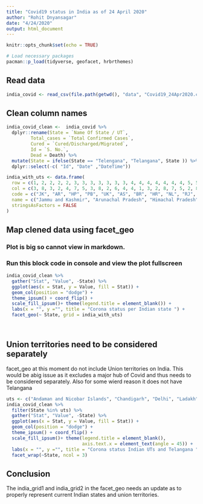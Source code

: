```yaml
---
title: "Covid19 status in India as of 24 April 2020"
author: "Rohit Dnyansagar"
date: "4/24/2020"
output: html_document
---
```


```r
knitr::opts_chunk$set(echo = TRUE)
```


```r

# Load necessary packages
pacman::p_load(tidyverse, geofacet, hrbrthemes)

```

## Read data
```r
india_covid <- read_csv(file.path(getwd(), "data", "Covid19_24Apr2020.csv"), col_names = T)

```

## Clean column names

```r

india_covid_clean <-  india_covid %>% 
  dplyr::rename(State = `Name Of State / UT`, 
         Total_cases = `Total Confirmed Cases`,
         Cured = `Cured/Discharged/Migrated`,
         Id = `S. No.`,
         Dead = Death) %>% 
  mutate(State = ifelse(State == "Telengana", "Telangana", State )) %>% 
  dplyr::select(-c( "Id", "Date" ,"DateTime"))
```

```r
india_with_uts <- data.frame(
  row = c(1, 2, 2, 2, 2, 3, 3, 3, 3, 3, 3, 3, 4, 4, 4, 4, 4, 4, 4, 5, 5, 5, 5, 5, 6, 6, 6, 7, 7, 9, 9, 9, 9, 9, 9, 9),
  col = c(3, 8, 3, 2, 4, 7, 5, 3, 8, 2, 6, 4, 4, 1, 3, 2, 8, 7, 5, 2, 8, 4, 3, 7, 4, 2, 3, 3, 4, 1, 2, 3, 4, 5, 6, 7),
  code = c("JK", "AR", "HP", "PB", "UK", "AS", "BR", "HR", "NL", "RJ", "SK", "UP", "CG", "GJ", "JH", "MP", "MN", "ML", "WB", "MH", "MZ", "OD", "TS", "TR", "AP", "GA", "KA", "KL", "TN", "AN", "CH", "DD", "DL", "LA", "LD", "PY"),
  name = c("Jammu and Kashmir", "Arunachal Pradesh", "Himachal Pradesh", "Punjab", "Uttarakhand", "Assam", "Bihar", "Haryana", "Nagaland", "Rajasthan", "Sikkim", "Uttar Pradesh", "Chhattisgarh", "Gujarat", "Jharkhand", "Madhya Pradesh", "Manipur", "Meghalaya", "West Bengal", "Maharashtra", "Mizoram", "Odisha", "Telangana", "Tripura", "Andhra Pradesh", "Goa", "Karnataka", "Kerala", "Tamil Nadu", "Andaman and Nicobar Islands", "Chandigarh", "Dadra and Nagar Haveli and Daman and Diu", "Delhi", "Ladakh", "Lakshadweep", "Puducherry"),
  stringsAsFactors = FALSE
)
```


## Map clened data using facet_geo
### Plot is big so cannot view in markdown. 
### Run this block code in console and view the plot fullscreen
```r
  
india_covid_clean %>% 
  gather("Stat", "Value", -State) %>% 
  ggplot(aes(x = Stat, y = Value, fill = Stat)) +
  geom_col(position = "dodge") + 
  theme_ipsum() + coord_flip() + 
  scale_fill_ipsum()+ theme(legend.title = element_blank()) +
  labs(x = "", y ="", title = "Corona status per Indian state ") +
  facet_geo(~ State, grid = india_with_uts) 

 
```

## Union territories need to be considered separately

facet_geo at this moment do not include Union territories on India. This would be abig issue as it excludes a major hub of Covid and thus needs to be considered separately. Also for some wierd reason it does not have Telangana


```r
uts <- c("Andaman and Nicobar Islands", "Chandigarh", "Delhi", "Ladakh", "Puducherry", "Telengana")
india_covid_clean %>% 
  filter(State %in% uts) %>% 
  gather("Stat", "Value", -State) %>% 
  ggplot(aes(x = Stat, y = Value, fill = Stat)) +
  geom_col(position = "dodge") + 
  theme_ipsum() + coord_flip() + 
  scale_fill_ipsum()+ theme(legend.title = element_blank(),
                            axis.text.x = element_text(angle = 45)) +
  labs(x = "", y ="", title = "Corona status Indian UTs and Telangana ") +
  facet_wrap(~State, ncol = 3)

```

## Conclusion 
The india_grid1 and india_grid2 in the facet_geo needs an update as to properly represent current Indian states and union territories.


#
#

#
